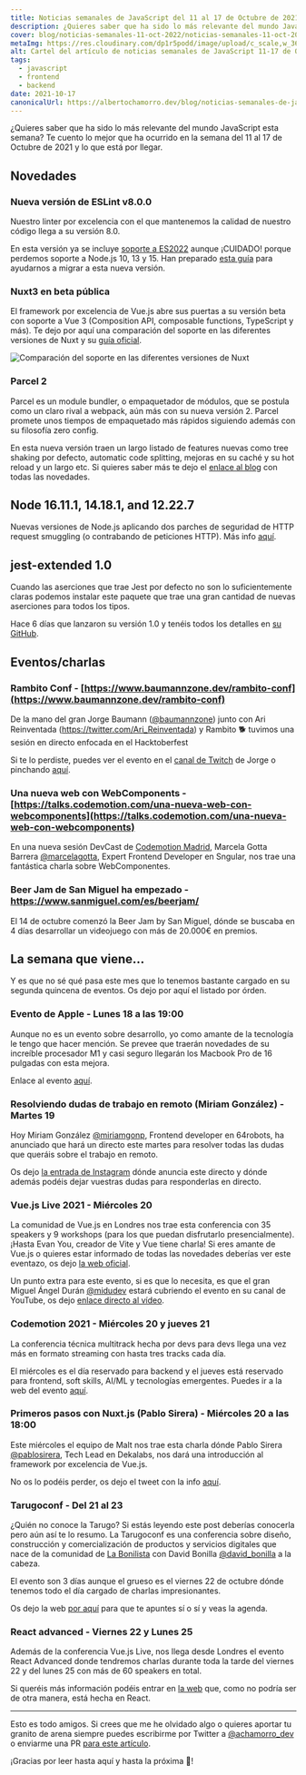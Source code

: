 ```yaml
---
title: Noticias semanales de JavaScript del 11 al 17 de Octubre de 2021
description: ¿Quieres saber que ha sido lo más relevante del mundo JavaScript esta semana? Te cuento lo mejor que ha ocurrido en la semana del 11 al 17 de Octubre de 2021.
cover: blog/noticias-semanales-11-oct-2022/noticias-semanales-11-oct-2022.png
metaImg: https://res.cloudinary.com/dp1r5podd/image/upload/c_scale,w_360/v1634378619/albertochamorro.dev/noticias-semanales-javascript/noticias_semanales_JavaScript_11_17_octubre_mfbjve.jpg
alt: Cartel del artículo de noticias semanales de JavaScript 11-17 de Octubre de 2021
tags:
  - javascript
  - frontend
  - backend
date: 2021-10-17
canonicalUrl: https://albertochamorro.dev/blog/noticias-semanales-de-javascript-20211017
---
```


¿Quieres saber que ha sido lo más relevante del mundo JavaScript esta semana? Te cuento lo mejor que ha ocurrido en la semana del 11 al 17 de Octubre de 2021 y lo que está por llegar.

## Novedades

### Nueva versión de ESLint v8.0.0

Nuestro linter por excelencia con el que mantenemos la calidad de nuestro código llega a su versión 8.0.

En esta versión ya se incluye <u>soporte a ES2022</u> aunque ¡CUIDADO! porque perdemos soporte a Node.js 10, 13 y 15. Han preparado [esta guía](https://eslint.org/docs/8.0.0/user-guide/migrating-to-8.0.0) para ayudarnos a migrar a esta nueva versión.

### Nuxt3 en beta pública

El framework por excelencia de Vue.js abre sus puertas a su versión beta con soporte a Vue 3 (Composition API, composable functions, TypeScript y más). Te dejo por aquí una comparación del soporte en las diferentes versiones de Nuxt y su [guía oficial](https://v3.nuxtjs.org/).

<img
  src="https://res.cloudinary.com/dp1r5podd/image/upload/v1634488167/albertochamorro.dev/noticias-semanales-javascript/nuxt-comparacion-soporte_vjwfei.webp"
  alt="Comparación del soporte en las diferentes versiones de Nuxt"
/>

### Parcel 2

Parcel es un module bundler, o empaquetador de módulos, que se postula como un claro rival a webpack, aún más con su nueva versión 2. Parcel promete unos tiempos de empaquetado más rápidos siguiendo además con su filosofía zero config.

En esta nueva versión traen un largo listado de features nuevas como tree shaking por defecto, automatic code splitting, mejoras en su caché y su hot reload y un largo etc. Si quieres saber más te dejo el [enlace al blog](https://parceljs.org/blog/v2/) con todas las novedades.

## Node 16.11.1, 14.18.1, and 12.22.7

Nuevas versiones de Node.js aplicando dos parches de seguridad de HTTP request smuggling (o contrabando de peticiones HTTP). Más info [aquí](https://Node.js.org/en/blog/vulnerability/oct-2021-security-releases/).

## jest-extended 1.0

Cuando las aserciones que trae Jest por defecto no son lo suficientemente claras podemos instalar este paquete que trae una gran cantidad de nuevas aserciones para todos los tipos.

Hace 6 días que lanzaron su versión 1.0 y tenéis todos los detalles en [su GitHub](https://github.com/jest-community/jest-extended).

## Eventos/charlas

### Rambito Conf - [https://www.baumannzone.dev/rambito-conf](https://www.baumannzone.dev/rambito-conf)

De la mano del gran Jorge Baumann ([@baumannzone](https://twitter.com/baumannzone)) junto con Ari Reinventada (https://twitter.com/Ari_Reinventada) y Rambito 🐕 tuvimos una sesión en directo enfocada en el Hacktoberfest

Si te lo perdiste, puedes ver el evento en el [canal de Twitch](https://www.twitch.tv/baumannzone/videos) de Jorge o pinchando [aquí](https://www.twitch.tv/videos/1173814357).

### Una nueva web con WebComponents - [https://talks.codemotion.com/una-nueva-web-con-webcomponents](https://talks.codemotion.com/una-nueva-web-con-webcomponents)

En una nueva sesión DevCast de [Codemotion Madrid](https://twitter.com/CodemoMadrid), Marcela Gotta Barrera [@marcelagotta](https://twitter.com/marcelagotta), Expert Frontend Developer en Sngular, nos trae una fantástica charla sobre WebComponentes.

### Beer Jam de San Miguel ha empezado - https://www.sanmiguel.com/es/beerjam/

El 14 de octubre comenzó la Beer Jam by San Miguel, dónde se buscaba en 4 días desarrollar un videojuego con más de 20.000€ en premios.

## La semana que viene...

Y es que no sé qué pasa este mes que lo tenemos bastante cargado en su segunda quincena de eventos. Os dejo por aquí el listado por órden.

### Evento de Apple - Lunes 18 a las 19:00

Aunque no es un evento sobre desarrollo, yo como amante de la tecnología le tengo que hacer mención. Se prevee que traerán novedades de su increíble procesador M1 y casi seguro llegarán los Macbook Pro de 16 pulgadas con esta mejora.

Enlace al evento [aquí](https://www.apple.com/es/apple-events/).

### Resolviendo dudas de trabajo en remoto (Miriam González) - Martes 19

Hoy Miriam González [@miriamgonp](https://twitter.com/miriamgonp), Frontend developer en 64robots, ha anunciado que hará un directo este martes para resolver todas las dudas que queráis sobre el trabajo en remoto.

Os dejo [la entrada de Instagram](https://www.instagram.com/p/CVIcM1cDg7G/) dónde anuncia este directo y dónde además podéis dejar vuestras dudas para responderlas en directo.

### Vue.js Live 2021 - Miércoles 20

La comunidad de Vue.js en Londres nos trae esta conferencia con 35 speakers y 9 workshops (para los que puedan disfrutarlo presencialmente). ¡Hasta Evan You, creador de Vite y Vue tiene charla! Si eres amante de Vue.js o quieres estar informado de todas las novedades deberías ver este eventazo, os dejo [la web oficial](https://vuejslive.com/).

Un punto extra para este evento, si es que lo necesita, es que el gran Miguel Ángel Durán [@midudev](https://twitter.com/midudev) estará cubriendo el evento en su canal de YouTube, os dejo [enlace directo al vídeo](https://www.youtube.com/watch?v=ahupn-ogcSo).

### Codemotion 2021 - Miércoles 20 y jueves 21

La conferencia técnica multitrack hecha por devs para devs llega una vez más en formato streaming con hasta tres tracks cada día.

El miércoles es el día reservado para backend y el jueves está reservado para frontend, soft skills, AI/ML y tecnologías emergentes. Puedes ir a la web del evento [aquí](https://events.codemotion.com/conferences/online/2021/online-tech-conference-spanish-edition-autumn).

### Primeros pasos con Nuxt.js (Pablo Sirera) - Miércoles 20 a las 18:00

Este miércoles el equipo de Malt nos trae esta charla dónde Pablo Sirera [@pablosirera](https://twitter.com/pablosirera), Tech Lead en Dekalabs, nos dará una introducción al framework por excelencia de Vue.js.

No os lo podéis perder, os dejo el tweet con la info [aquí](https://twitter.com/pablosirera/status/1448695706571640833).

### Tarugoconf - Del 21 al 23

¿Quién no conoce la Tarugo? Si estás leyendo este post deberías conocerla pero aún así te lo resumo. La Tarugoconf es una conferencia sobre diseño, construcción y comercialización de productos y servicios digitales que nace de la comunidad de [La Bonilista](https://www.bonilista.com/) con David Bonilla [@david_bonilla](https://twitter.com/david_bonilla) a la cabeza.

El evento son 3 días aunque el grueso es el viernes 22 de octubre dónde tenemos todo el día cargado de charlas impresionantes.

Os dejo la web [por aquí](https://www.tarugoconf.com/) para que te apuntes sí o sí y veas la agenda.

### React advanced - Viernes 22 y Lunes 25

Además de la conferencia Vue.js Live, nos llega desde Londres el evento React Advanced donde tendremos charlas durante toda la tarde del viernes 22 y del lunes 25 con más de 60 speakers en total.

Si queréis más información podéis entrar en [la web](https://reactadvanced.com) que, como no podría ser de otra manera, está hecha en React.

---

Esto es todo amigos. Si crees que me he olvidado algo o quieres aportar tu granito de arena siempre puedes escribirme por Twitter a [@achamorro_dev](https://twitter.com/achamorro_dev) o enviarme una PR [para este artículo](https://github.com/achamorro-dev/albertochamorro.dev/blob/main/content/articles/noticias-semanales-de-javascript-20211017.md).

¡Gracias por leer hasta aquí y hasta la próxima 👋!
